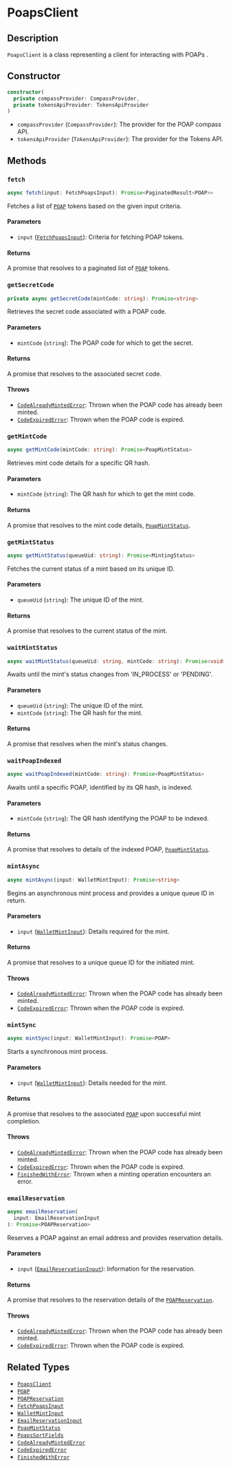 # PoapsClient

## Description

`PoapsClient` is a class representing a client for interacting with POAPs .

## Constructor

```typescript
constructor(
  private compassProvider: CompassProvider,
  private tokensApiProvider: TokensApiProvider
)
```

- `compassProvider` (`CompassProvider`): The provider for the POAP compass API.
- `tokensApiProvider` (`TokensApiProvider`): The provider for the Tokens API.

## Methods

### `fetch`

```typescript
async fetch(input: FetchPoapsInput): Promise<PaginatedResult<POAP>>
```

Fetches a list of [`POAP`](/packages/poaps/POAP) tokens based on the given input criteria.

#### Parameters

- `input` ([`FetchPoapsInput`](/packages/poaps/Inputs#fetchpoapsinput)): Criteria for fetching POAP tokens.

#### Returns

A promise that resolves to a paginated list of [`POAP`](/packages/poaps/POAP) tokens.

### `getSecretCode`

```typescript
private async getSecretCode(mintCode: string): Promise<string>
```

Retrieves the secret code associated with a POAP code.

#### Parameters

- `mintCode` (`string`): The POAP code for which to get the secret.

#### Returns

A promise that resolves to the associated secret code.

#### Throws

- [`CodeAlreadyMintedError`](/packages/poaps/Errors#codeAlreadyMintedError): Thrown when the POAP code has already been minted.
- [`CodeExpiredError`](/packages/poaps/Errors#codeExpiredError): Thrown when the POAP code is expired.

### `getMintCode`

```typescript
async getMintCode(mintCode: string): Promise<PoapMintStatus>
```

Retrieves mint code details for a specific QR hash.

#### Parameters

- `mintCode` (`string`): The QR hash for which to get the mint code.

#### Returns

A promise that resolves to the mint code details, [`PoapMintStatus`](/packages/poaps/responses/PoapMintStatus).

### `getMintStatus`

```typescript
async getMintStatus(queueUid: string): Promise<MintingStatus>
```

Fetches the current status of a mint based on its unique ID.

#### Parameters

- `queueUid` (`string`): The unique ID of the mint.

#### Returns

A promise that resolves to the current status of the mint.

### `waitMintStatus`

```typescript
async waitMintStatus(queueUid: string, mintCode: string): Promise<void>
```

Awaits until the mint's status changes from 'IN_PROCESS' or 'PENDING'.

#### Parameters

- `queueUid` (`string`): The unique ID of the mint.
- `mintCode` (`string`): The QR hash for the mint.

#### Returns

A promise that resolves when the mint's status changes.

### `waitPoapIndexed`

```typescript
async waitPoapIndexed(mintCode: string): Promise<PoapMintStatus>
```

Awaits until a specific POAP, identified by its QR hash, is indexed.

#### Parameters

- `mintCode` (`string`): The QR hash identifying the POAP to be indexed.

#### Returns

A promise that resolves to details of the indexed POAP, [`PoapMintStatus`](/packages/poaps/responses/PoapMintStatus).

### `mintAsync`

```typescript
async mintAsync(input: WalletMintInput): Promise<string>
```

Begins an asynchronous mint process and provides a unique queue ID in return.

#### Parameters

- `input` ([`WalletMintInput`](/packages/poaps/Inputs#walletmintinput)): Details required for the mint.

#### Returns

A promise that resolves to a unique queue ID for the initiated mint.

#### Throws

- [`CodeAlreadyMintedError`](/packages/poaps/Errors#codeAlreadyMintedError): Thrown when the POAP code has already been minted.
- [`CodeExpiredError`](/packages/poaps/Errors#codeExpiredError): Thrown when the POAP code is expired.

### `mintSync`

```typescript
async mintSync(input: WalletMintInput): Promise<POAP>
```

Starts a synchronous mint process.

#### Parameters

- `input` ([`WalletMintInput`](/packages/poaps/Inputs#walletmintinput)): Details needed for the mint.

#### Returns

A promise that resolves to the associated [`POAP`](/packages/poaps/POAP) upon successful mint completion.

#### Throws

- [`CodeAlreadyMintedError`](/packages/poaps/Errors#codeAlreadyMintedError): Thrown when the POAP code has already been minted.
- [`CodeExpiredError`](/packages/poaps/Errors#codeExpiredError): Thrown when the POAP code is expired.
- [`FinishedWithError`](/packages/poaps/Errors#finishedWithError): Thrown when a minting operation encounters an error.

### `emailReservation`

```typescript
async emailReservation(
  input: EmailReservationInput
): Promise<POAPReservation>
```

Reserves a POAP against an email address and provides reservation details.

#### Parameters

- `input` ([`EmailReservationInput`](/packages/poaps/Inputs#emailreservationinput)): Information for the reservation.

#### Returns

A promise that resolves to the reservation details of the [`POAPReservation`](/packages/poaps/POAPReservation).

#### Throws

- [`CodeAlreadyMintedError`](/packages/poaps/Errors#codeAlreadyMintedError): Thrown when the POAP code has already been minted.
- [`CodeExpiredError`](/packages/poaps/Errors#codeExpiredError): Thrown when the POAP code is expired.

## Related Types

- [`PoapsClient`](/packages/poaps/PoapsClient)
- [`POAP`](/packages/poaps/POAP)
- [`POAPReservation`](/packages/poaps/POAPReservation)
- [`FetchPoapsInput`](/packages/poaps/Inputs#fetchpoapsinput)
- [`WalletMintInput`](/packages/poaps/Inputs#walletmintinput)
- [`EmailReservationInput`](/packages/poaps/Inputs#emailreservationinput)
- [`PoapMintStatus`](/packages/poaps/responses/PoapMintStatus)
- [`PoapsSortFields`](/packages/poaps/Inputs#PoapsSortFields)
- [`CodeAlreadyMintedError`](/packages/poaps/Errors#codeAlreadyMintedError)
- [`CodeExpiredError`](/packages/poaps/Errors#codeExpiredError)
- [`FinishedWithError`](/packages/poaps/Errors#finishedWithError)
